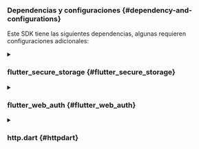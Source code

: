 ### Dependencias y configuraciones \{#dependency-and-configurations}

Este SDK tiene las siguientes dependencias, algunas requieren configuraciones adicionales:

<details>
<summary>

### flutter_secure_storage \{#flutter_secure_storage}

</summary>

Usamos [flutter_secure_storage](https://pub.dev/packages/flutter_secure_storage) para implementar el almacenamiento seguro de tokens persistente y multiplataforma.

- Se utiliza Keychain para iOS
- Se utiliza cifrado AES para Android.

#### Configurar la versión de Android \{#config-android-version}

Establece el android:minSdkVersion a 18 en el archivo android/app/build.gradle de tu proyecto.

```kotlin title="build.gradle"
  android {
      ...

      defaultConfig {
          ...
          minSdkVersion 18
          ...
      }
  }
```

#### Deshabilitar autobackup \{#disable-autobackup}

Por defecto, Android puede hacer una copia de seguridad de los datos en Google Drive automáticamente. Esto puede causar la excepción `java.security.InvalidKeyException:Failed to unwrap key`.

Para evitar esto, puedes deshabilitar la copia de seguridad automática para tu aplicación o excluir `sharedprefs` de `FlutterSecureStorage`.

1. Para deshabilitar la copia de seguridad automática, ve al archivo de manifiesto de tu aplicación y establece los atributos `android:allowBackup` y `android:fullBackupContent` en `false`.

   ```xml title="AndroidManifest.xml"
   <manifest ... >
       ...
       <application
         android:allowBackup="false"
         android:fullBackupContent="false"
         ...
       >
           ...
       </application>
   </manifest>

   ```

2. Excluir `sharedprefs` de `FlutterSecureStorage`.

   Si necesitas mantener `android:fullBackupContent` para tu aplicación en lugar de deshabilitarlo, puedes excluir el directorio `sharedprefs` de la copia de seguridad.
   Consulta más detalles en la [documentación de Android](https://developer.android.com/identity/data/autobackup#IncludingFiles).

   > En tu archivo AndroidManifest.xml, agrega el atributo android:fullBackupContent al elemento `<application>`, como se muestra en el siguiente ejemplo. Este atributo apunta a un archivo XML que contiene reglas de copia de seguridad.

   ```xml title="AndroidManifest.xml"
   <application ...
     android:fullBackupContent="@xml/backup_rules">
   </application>
   ```

   > Crea un archivo XML llamado `@xml/backup_rules` en el directorio `res/xml/`. En este archivo, agrega reglas con los elementos `<include>` y `<exclude>`. El siguiente ejemplo respalda todas las preferencias compartidas excepto device.xml:

   ```xml title="@xml/backup_rules"
   <?xml version="1.0" encoding="utf-8"?>
   <full-backup-content>
     <exclude domain="sharedpref" path="FlutterSecureStorage"/>
   </full-backup-content>
   ```

Por favor, consulta [flutter_secure_storage](https://pub.dev/packages/flutter_secure_storage#configure-android-version) para más detalles.

</details>

<details>
  <summary>

### flutter_web_auth \{#flutter_web_auth}

</summary>

[flutter_web_auth](https://pub.dev/packages/flutter_web_auth) se utiliza detrás del SDK de flutter de Logto. Confiamos en su interfaz de interacción basada en webview para autenticar a los usuarios.

:::note
Este plugin utiliza `ASWebAuthenticationSession` en iOS 12+ y macOS 10.15+, `SFAuthenticationSession` en iOS 11, `Chrome Custom Tabs` en Android y abre una nueva ventana en Web.
:::

#### Registrar la URL de callback en Android \{#register-the-callback-url-on-android}

Para capturar la URL de callback desde la página web de inicio de sesión de Logto, necesitarás registrar tu redirectUri de inicio de sesión en tu archivo `AndroidManifest.xml`.

```xml title="AndroidManifest.xml"
<activity android:name="com.linusu.flutter_web_auth.CallbackActivity" android:exported="true">
    <intent-filter android:label="flutter_web_auth">
        <action android:name="android.intent.action.VIEW"/>
        <category android:name="android.intent.category.DEFAULT"/>
        <category android:name="android.intent.category.BROWSABLE"/>
        <data android:scheme="io.logto"/>
    </intent-filter>
</activity>
```

</details>

<details>
  <summary>

### http.dart \{#httpdart}

</summary>

Dado que el SDK necesita realizar solicitudes de red, necesitarás pasar un cliente HTTP al SDK. Puedes usar el `http.Client` predeterminado de [http.dart](https://pub.dev/packages/http) o crear tu propio `http.Client` con configuraciones personalizadas.

```dart

  import 'package:http/http.dart' as http;

```

</details>
